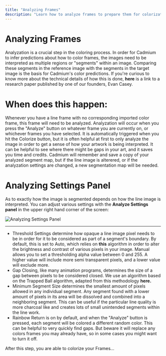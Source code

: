 ```yaml
---
title: "Analyzing Frames"
description: "Learn how to analyze frames to prepare them for colorization"
---
```


# Analyzing Frames

Analyzation is a crucial step in the coloring process. In order for Cadmium to infer predictions about how to color frames, the images need to be interpreted as multiple regions or "segments" within an image. Comparing these segments in the reference image with the segments in the target image is the basis for Cadmium's color predictions. If you're curious to know more about the technical details of how this is done, **here** is a link to a research paper published by one of our founders, Evan Casey.

# When does this happen:

Whenever you have a line frame with no corresponding imported color frame, this frame will need to be analyzed. Analyzation will occur when you press the "Analyze" button on whatever frame you are currently on, or whichever frames you have selected. It is automatically triggered when you hit the Colorize button, but it is often helpful at first to only analyze the image in order to get a sense of how your artwork is being interpreted. It can be helpful to see where there might be gaps in your art, and it saves you time and credits. Cadmium will remember and save a copy of your analyzed segment map, but if the line image is alterered, or if the analyzation settings are changed, a new segmentation map will be needed.

# Analyzing Settings Panel

As to exactly how the image is segmented depends on how the line image is interpreted.  You can adjust various settings with the **Analyze Settings panel**  in the upper right hand corner of the screen:

![Analyzing Settings Panel](/images/analyzing-frames/settings-panel.png)

---

- Threshold Settings determine how opaque a line image pixel needs to be in order for it to be considered as part of a segment's boundary. By default, this is set to Auto, which relies on **this** algorithm in order to alter the brightness and contrast of various pixels in your image. Manual allows you to set a thresholding alpha value between 0 and 255. A higher value will include more semi transparent pixels, and a lower value will exclude more.
- Gap Closing, like many animation programs, determines the size of a gap between pixels to be considered closed. We use an algorithm based on the Trapped Ball algorithm, adapted from this methodology **here.**
- Minimum Segment Size determines the smallest amount of pixels allowed in any individual segment. Any segment found with a lower amount of pixels in its area will be dissolved and combined into a neighboring segment. This can be useful if the particular line quality is more charcoal like and creates lots of small unintended segments within the line work.
- Rainbow Return is on by default, and when the "Analyze" button is pressed, each segment will be colored a different random color. This can be helpful to very quickly find gaps. But beware it will replace any colors frames you may already have, so in some cases you might want to turn it off.

After this step, you are able to colorize your Frames…
